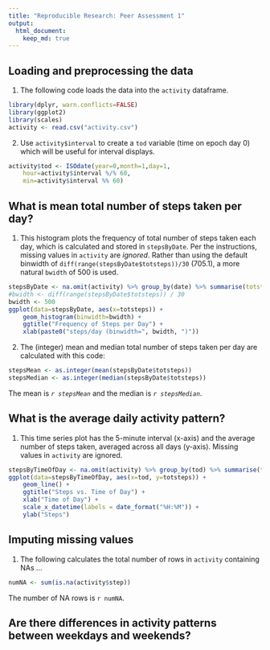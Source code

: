 ```yaml
---
title: "Reproducible Research: Peer Assessment 1"
output: 
  html_document:
    keep_md: true
---
```



## Loading and preprocessing the data
1. The following code loads the data into the `activity` dataframe.
```r
library(dplyr, warn.conflicts=FALSE)
library(ggplot2)
library(scales)
activity <- read.csv("activity.csv")
```

2. Use `activity$interval` to create a `tod` variable (time on epoch day 0) which will be useful for interval displays.
```r
activity$tod <- ISOdate(year=0,month=1,day=1,
    hour=activity$interval %/% 60,
    min=activity$interval %% 60)
```


## What is mean total number of steps taken per day?
1. This histogram plots the frequency of total number of steps taken each day, which is calculated and stored in `stepsByDate`.  Per the instructions, missing values in `activity` are *ignored*.  Rather than using the default binwidth of `diff(range(stepsByDate$totsteps))/30` (705.1), a more natural `bwidth` of 500 is used.
```r
stepsByDate <- na.omit(activity) %>% group_by(date) %>% summarise(totsteps=sum(steps))
#bwidth <- diff(range(stepsByDate$totsteps)) / 30
bwidth <- 500
ggplot(data=stepsByDate, aes(x=totsteps)) +
    geom_histogram(binwidth=bwidth) +
    ggtitle("Frequency of Steps per Day") +
    xlab(paste0("steps/day (binwidth=", bwidth, ")"))
```

2. The (integer) mean and median total number of steps taken per day are calculated with this code:
```r
stepsMean <- as.integer(mean(stepsByDate$totsteps))
stepsMedian <- as.integer(median(stepsByDate$totsteps))
```
The mean is *`r stepsMean`* and the median is *`r stepsMedian`*.


## What is the average daily activity pattern?
1. This time series plot has the 5-minute interval (x-axis) and the average number of steps taken, averaged across all days (y-axis).  Missing values in `activity` are ignored.
```r
stepsByTimeOfDay <- na.omit(activity) %>% group_by(tod) %>% summarise(totsteps=sum(steps))
ggplot(data=stepsByTimeOfDay, aes(x=tod, y=totsteps)) +
    geom_line() +
    ggtitle("Steps vs. Time of Day") +
    xlab("Time of Day") +
    scale_x_datetime(labels = date_format("%H:%M")) +
    ylab("Steps")
```

## Imputing missing values
1. The following calculates the total number of rows in `activity` containing NAs ...
```r
numNA <- sum(is.na(activity$step))
```
The number of NA rows is `r numNA`.

## Are there differences in activity patterns between weekdays and weekends?
